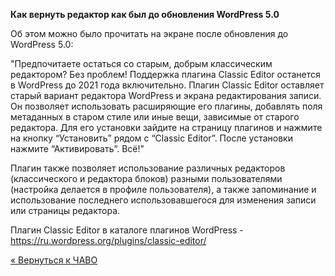 '''Как вернуть редактор как был до обновления WordPress 5.0'''

Об этом можно было прочитать на экране после обновления до WordPress 5.0:

"Предпочитаете остаться со старым, добрым классическим редактором? Без проблем! Поддержка плагина Classic Editor останется в WordPress до 2021 года включительно. 
Плагин Classic Editor оставляет старый вариант редактора WordPress и экрана редактирования записи. Он позволяет использовать расширяющие его плагины, добавлять поля метаданных в старом стиле или иные вещи, зависимые от старого редактора. Для его установки зайдите на страницу плагинов и нажмите на кнопку &#8220;Установить&#8221; рядом с &#8220;Classic Editor&#8221;. После установки нажмите &#8220;Активировать&#8221;. Всё!"

Плагин также позволяет использование различных редакторов (классического и редактора блоков) разными пользователями (настройка делается в профиле пользователя), а также запоминание и использование последнего использовавшегося для изменения записи или страницы редактора.

Плагин Classic Editor в каталоге плагинов WordPress - https://ru.wordpress.org/plugins/classic-editor/

[[ЧАВО|« Вернуться к ЧАВО]]